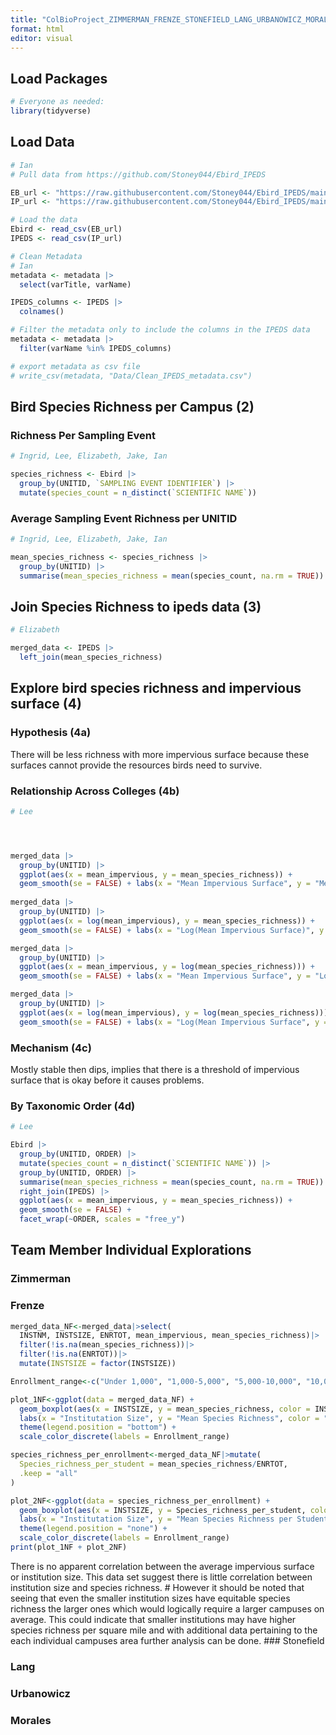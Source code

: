 ---
title: "ColBioProject_ZIMMERMAN_FRENZE_STONEFIELD_LANG_URBANOWICZ_MORALES"
format: html
editor: visual
---

## Load Packages

```{r}
# Everyone as needed:
library(tidyverse)
```

## Load Data

```{r}
# Ian
# Pull data from https://github.com/Stoney044/Ebird_IPEDS

EB_url <- "https://raw.githubusercontent.com/Stoney044/Ebird_IPEDS/main/EBbird.csv"
IP_url <- "https://raw.githubusercontent.com/Stoney044/Ebird_IPEDS/main/IPEDS.csv"

# Load the data
Ebird <- read_csv(EB_url)
IPEDS <- read_csv(IP_url)

# Clean Metadata
# Ian
metadata <- metadata |>
  select(varTitle, varName) 

IPEDS_columns <- IPEDS |> 
  colnames()

# Filter the metadata only to include the columns in the IPEDS data
metadata <- metadata |>
  filter(varName %in% IPEDS_columns)

# export metadata as csv file 
# write_csv(metadata, "Data/Clean_IPEDS_metadata.csv")
```

## Bird Species Richness per Campus (2)

### Richness Per Sampling Event

```{r}
# Ingrid, Lee, Elizabeth, Jake, Ian

species_richness <- Ebird |> 
  group_by(UNITID, `SAMPLING EVENT IDENTIFIER`) |> 
  mutate(species_count = n_distinct(`SCIENTIFIC NAME`))

```

### Average Sampling Event Richness per UNITID

```{r}
# Ingrid, Lee, Elizabeth, Jake, Ian

mean_species_richness <- species_richness |> 
  group_by(UNITID) |> 
  summarise(mean_species_richness = mean(species_count, na.rm = TRUE))

```

## Join Species Richness to ipeds data (3)

```{r}
# Elizabeth

merged_data <- IPEDS |> 
  left_join(mean_species_richness)

```

## Explore bird species richness and impervious surface (4)

### Hypothesis (4a)

There will be less richness with more impervious surface because these surfaces cannot provide the resources birds need to survive.

### Relationship Across Colleges (4b)

```{r}
# Lee




merged_data |>
  group_by(UNITID) |> 
  ggplot(aes(x = mean_impervious, y = mean_species_richness)) +
  geom_smooth(se = FALSE) + labs(x = "Mean Impervious Surface", y = "Mean Species Richness")
  
merged_data |>
  group_by(UNITID) |> 
  ggplot(aes(x = log(mean_impervious), y = mean_species_richness)) +
  geom_smooth(se = FALSE) + labs(x = "Log(Mean Impervious Surface)", y = "Mean Species Richness")  

merged_data |>
  group_by(UNITID) |> 
  ggplot(aes(x = mean_impervious, y = log(mean_species_richness))) +
  geom_smooth(se = FALSE) + labs(x = "Mean Impervious Surface", y = "Log(Mean Species Richness)")

merged_data |>
  group_by(UNITID) |> 
  ggplot(aes(x = log(mean_impervious), y = log(mean_species_richness))) +
  geom_smooth(se = FALSE) + labs(x = "Log(Mean Impervious Surface", y = "Log(Mean Species Richness)")

```

### Mechanism (4c)

Mostly stable then dips, implies that there is a threshold of impervious surface that is okay before it causes problems.

### By Taxonomic Order (4d)


```{r}
# Lee

Ebird |> 
  group_by(UNITID, ORDER) |> 
  mutate(species_count = n_distinct(`SCIENTIFIC NAME`)) |> 
  group_by(UNITID, ORDER) |> 
  summarise(mean_species_richness = mean(species_count, na.rm = TRUE)) |> 
  right_join(IPEDS) |> 
  ggplot(aes(x = mean_impervious, y = mean_species_richness)) +
  geom_smooth(se = FALSE) +
  facet_wrap(~ORDER, scales = "free_y")

```

## Team Member Individual Explorations

### Zimmerman

### Frenze
```{r}
merged_data_NF<-merged_data|>select(
  INSTNM, INSTSIZE, ENRTOT, mean_impervious, mean_species_richness)|>
  filter(!is.na(mean_species_richness))|>
  filter(!is.na(ENRTOT))|>
  mutate(INSTSIZE = factor(INSTSIZE))

Enrollment_range<-c("Under 1,000", "1,000-5,000", "5,000-10,000", "10,000-20,000", "20,000+")

plot_1NF<-ggplot(data = merged_data_NF) +
  geom_boxplot(aes(x = INSTSIZE, y = mean_species_richness, color = INSTSIZE)) +
  labs(x = "Institutation Size", y = "Mean Species Richness", color = "Number of Students Enrolled") + 
  theme(legend.position = "bottom") +
  scale_color_discrete(labels = Enrollment_range)  

species_richness_per_enrollment<-merged_data_NF|>mutate(
  Species_richness_per_student = mean_species_richness/ENRTOT,
  .keep = "all"
)

plot_2NF<-ggplot(data = species_richness_per_enrollment) +
  geom_boxplot(aes(x = INSTSIZE, y = Species_richness_per_student, color = INSTSIZE)) +
  labs(x = "Institutation Size", y = "Mean Species Richness per Student", color = "Number of Students Enrolled") + 
  theme(legend.position = "none") +
  scale_color_discrete(labels = Enrollment_range) 
print(plot_1NF + plot_2NF)
```

There is no apparent correlation between the average impervious surface or institution size. This data set suggest there is little correlation between institution size and species richness. \# However it should be noted that seeing that even the smaller institution sizes have equitable species richness the larger ones which would logically require a larger campuses on average. This could indicate that smaller institutions may have higher species richness per square mile and with additional data pertaining to the each individual campuses area further analysis can be done.
### Stonefield

### Lang

### Urbanowicz

### Morales
